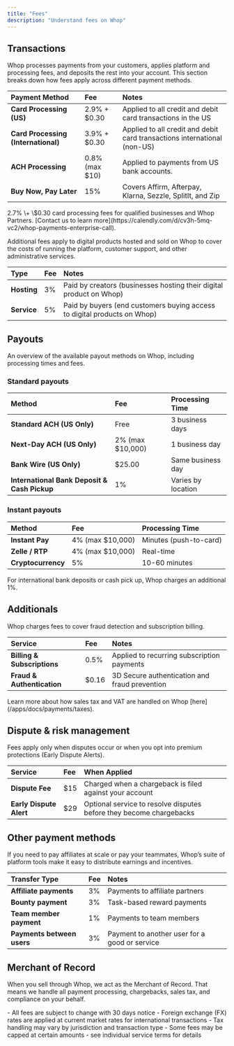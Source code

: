 ```yaml
---
title: "Fees"
description: "Understand fees on Whop"
---
```


## Transactions

Whop processes payments from your customers, applies platform and processing fees, and deposits the rest into your account. This section breaks down how fees apply across different payment methods.

| Payment Method                      | Fee             | Notes                                                                    |
| :---------------------------------- | :-------------- | :----------------------------------------------------------------------- |
| **Card Processing (US)**            | 2.9% \+ \$0.30  | Applied to all credit and debit card transactions in the US              |
| **Card Processing (International)** | 3.9% \+ \$0.30  | Applied to all credit and debit card transactions international (non-US) |
| **ACH Processing**                  | 0.8% (max \$10) | Applied to payments from US bank accounts.                               |
| **Buy Now, Pay Later**              | 15%             | Covers Affirm, Afterpay, Klarna, Sezzle, SplitIt, and Zip                |

<Tip>
  2.7% \+ \$0.30 card processing fees for qualified businesses and Whop Partners. [Contact us to learn more](https://calendly.com/d/cv3h-5mq-vc2/whop-payments-enterprise-call).
</Tip>

Additional fees apply to digital products hosted and sold on Whop to cover the costs of running the platform, customer support, and other administrative services.

| Type        | Fee | Notes                                                                    |
| :---------- | :-- | :----------------------------------------------------------------------- |
| **Hosting** | 3%  | Paid by creators (businesses hosting their digital product on Whop)      |
| **Service** | 5%  | Paid by buyers (end customers buying access to digital products on Whop) |

## Payouts

An overview of the available payout methods on Whop, including processing times and fees.

### Standard payouts

| Method                                       | Fee               | Processing Time    |
| :------------------------------------------- | :---------------- | :----------------- |
| **Standard ACH (US Only)**                   | Free              | 3 business days    |
| **Next-Day ACH (US Only)**                   | 2% (max \$10,000) | 1 business day     |
| **Bank Wire (US Only)**                      | \$25.00           | Same business day  |
| **International Bank Deposit & Cash Pickup** | 1%                | Varies by location |

### Instant payouts

| Method             | Fee               | Processing Time        |
| :----------------- | :---------------- | :--------------------- |
| **Instant Pay**    | 4% (max \$10,000) | Minutes (push-to-card) |
| **Zelle / RTP**    | 4% (max \$10,000) | Real-time              |
| **Cryptocurrency** | 5%                | 10-60 minutes          |

<Tip>
  For international bank deposits or cash pick up, Whop charges an additional 1%.
</Tip>

## Additionals

Whop charges fees to cover fraud detection and subscription billing.

| Service                     | Fee    | Notes                                         |
| :-------------------------- | :----- | :-------------------------------------------- |
| **Billing & Subscriptions** | 0.5%   | Applied to recurring subscription payments    |
| **Fraud & Authentication**  | \$0.16 | 3D Secure authentication and fraud prevention |

<Tip>
  Learn more about how sales tax and VAT are handled on Whop [here](/apps/docs/payments/taxes).
</Tip>

## Dispute & risk management

Fees apply only when disputes occur or when you opt into premium protections (Early Dispute Alerts).

| Service                 | Fee  | When Applied                                                        |
| :---------------------- | :--- | :------------------------------------------------------------------ |
| **Dispute Fee**         | \$15 | Charged when a chargeback is filed against your account             |
| **Early Dispute Alert** | \$29 | Optional service to resolve disputes before they become chargebacks |

## Other payment methods

If you need to pay affiliates at scale or pay your teammates, Whop’s suite of platform tools make it easy to distribute earnings and incentives.

| Transfer Type              | Fee | Notes                                         |
| :------------------------- | :-- | :-------------------------------------------- |
| **Affiliate payments**     | 3%  | Payments to affiliate partners                |
| **Bounty payment**         | 3%  | Task-based reward payments                    |
| **Team member payment**    | 1%  | Payments to team members                      |
| **Payments between users** | 3%  | Payment to another user for a good or service |

## Merchant of Record

When you sell through Whop, we act as the Merchant of Record. That means we handle all payment processing, chargebacks, sales tax, and compliance on your behalf.

<Note>
  - All fees are subject to change with 30 days notice
  - Foreign exchange (FX) rates are applied at current market rates for international transactions
  - Tax handling may vary by jurisdiction and transaction type
  - Some fees may be capped at certain amounts - see individual service terms for details
</Note>